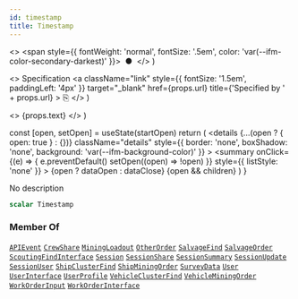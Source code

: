 ```yaml
---
id: timestamp
title: Timestamp
---
```


  <>
    <span style={{ fontWeight: 'normal', fontSize: '.5em', color: 'var(--ifm-color-secondary-darkest)' }}>
      &nbsp;●&nbsp;
    </span>
  </>
)

  <>
    Specification
    <a
      className="link"
      style={{ fontSize: '1.5em', paddingLeft: '4px' }}
      target="_blank"
      href={props.url}
      title={'Specified by ' + props.url}
    >
      ⎘
    </a>
  </>
)

  <>
    <span className={props.class}>{props.text}</span>
  </>
)


  const [open, setOpen] = useState(startOpen)
  return (
    <details
      {...(open ? { open: true } : {})}
      className="details"
      style={{ border: 'none', boxShadow: 'none', background: 'var(--ifm-background-color)' }}
    >
      <summary
        onClick={(e) => {
          e.preventDefault()
          setOpen((open) => !open)
        }}
        style={{ listStyle: 'none' }}
      >
        {open ? dataOpen : dataClose}
      </summary>
      {open && children}
    </details>
  )
}

No description

```graphql
scalar Timestamp
```

### Member Of

[`APIEvent`](/api/types/objects/apievent.mdx) <Badge class="badge badge--secondary badge--relation" text="object"/><Bullet />[`CrewShare`](/api/types/objects/crew-share.mdx) <Badge class="badge badge--secondary badge--relation" text="object"/><Bullet />[`MiningLoadout`](/api/types/objects/mining-loadout.mdx) <Badge class="badge badge--secondary badge--relation" text="object"/><Bullet />[`OtherOrder`](/api/types/objects/other-order.mdx) <Badge class="badge badge--secondary badge--relation" text="object"/><Bullet />[`SalvageFind`](/api/types/objects/salvage-find.mdx) <Badge class="badge badge--secondary badge--relation" text="object"/><Bullet />[`SalvageOrder`](/api/types/objects/salvage-order.mdx) <Badge class="badge badge--secondary badge--relation" text="object"/><Bullet />[`ScoutingFindInterface`](/api/types/interfaces/scouting-find-interface.mdx) <Badge class="badge badge--secondary badge--relation" text="interface"/><Bullet />[`Session`](/api/types/objects/session.mdx) <Badge class="badge badge--secondary badge--relation" text="object"/><Bullet />[`SessionShare`](/api/types/objects/session-share.mdx) <Badge class="badge badge--secondary badge--relation" text="object"/><Bullet />[`SessionSummary`](/api/types/objects/session-summary.mdx) <Badge class="badge badge--secondary badge--relation" text="object"/><Bullet />[`SessionUpdate`](/api/types/objects/session-update.mdx) <Badge class="badge badge--secondary badge--relation" text="object"/><Bullet />[`SessionUser`](/api/types/objects/session-user.mdx) <Badge class="badge badge--secondary badge--relation" text="object"/><Bullet />[`ShipClusterFind`](/api/types/objects/ship-cluster-find.mdx) <Badge class="badge badge--secondary badge--relation" text="object"/><Bullet />[`ShipMiningOrder`](/api/types/objects/ship-mining-order.mdx) <Badge class="badge badge--secondary badge--relation" text="object"/><Bullet />[`SurveyData`](/api/types/objects/survey-data.mdx) <Badge class="badge badge--secondary badge--relation" text="object"/><Bullet />[`User`](/api/types/objects/user.mdx) <Badge class="badge badge--secondary badge--relation" text="object"/><Bullet />[`UserInterface`](/api/types/interfaces/user-interface.mdx) <Badge class="badge badge--secondary badge--relation" text="interface"/><Bullet />[`UserProfile`](/api/types/objects/user-profile.mdx) <Badge class="badge badge--secondary badge--relation" text="object"/><Bullet />[`VehicleClusterFind`](/api/types/objects/vehicle-cluster-find.mdx) <Badge class="badge badge--secondary badge--relation" text="object"/><Bullet />[`VehicleMiningOrder`](/api/types/objects/vehicle-mining-order.mdx) <Badge class="badge badge--secondary badge--relation" text="object"/><Bullet />[`WorkOrderInput`](/api/types/inputs/work-order-input.mdx) <Badge class="badge badge--secondary badge--relation" text="input"/><Bullet />[`WorkOrderInterface`](/api/types/interfaces/work-order-interface.mdx) <Badge class="badge badge--secondary badge--relation" text="interface"/>
